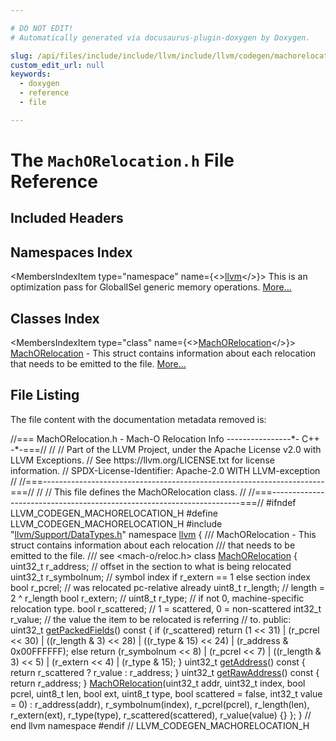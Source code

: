 ```yaml
---

# DO NOT EDIT!
# Automatically generated via docusaurus-plugin-doxygen by Doxygen.

slug: /api/files/include/include/llvm/include/llvm/codegen/machorelocation-h
custom_edit_url: null
keywords:
  - doxygen
  - reference
  - file

---
```





# The `MachORelocation.h` File Reference

<DoxygenPage pluginConfig={pluginConfig}>



## Included Headers

<IncludesList>
<IncludesListItem
  filePath="llvm/Support/DataTypes.h"
  permalink="/docs/api/files/include/include/llvm/include/llvm/support/datatypes-h"
  isLocal="true" />
</IncludesList>

## Namespaces Index

<MembersIndex>

<MembersIndexItem
  type="namespace"
  name={<><a href="/docs/api/namespaces/llvm">llvm</a></>}>
This is an optimization pass for GlobalISel generic memory operations. <a href="/docs/api/namespaces/llvm/#details">More...</a>
</MembersIndexItem>

</MembersIndex>

## Classes Index

<MembersIndex>

<MembersIndexItem
  type="class"
  name={<><a href="/docs/api/classes/llvm/machorelocation">MachORelocation</a></>}>
<a href="/docs/api/classes/llvm/machorelocation">MachORelocation</a> - This struct contains information about each relocation that needs to be emitted to the file. <a href="/docs/api/classes/llvm/machorelocation/#details">More...</a>
</MembersIndexItem>

</MembersIndex>


## File Listing

The file content with the documentation metadata removed is:

<ProgramListing>

<Link id="l00001" /><CodeLine lineNumber="1"><span class="doxyHighlightComment">//=== MachORelocation.h - Mach-O Relocation Info ----------------&#42;- C++ -&#42;-===//</span></CodeLine>
<Link id="l00002" /><CodeLine lineNumber="2"><span class="doxyHighlightComment">//</span></CodeLine>
<Link id="l00003" /><CodeLine lineNumber="3"><span class="doxyHighlightComment">// Part of the LLVM Project, under the Apache License v2.0 with LLVM Exceptions.</span></CodeLine>
<Link id="l00004" /><CodeLine lineNumber="4"><span class="doxyHighlightComment">// See https://llvm.org/LICENSE.txt for license information.</span></CodeLine>
<Link id="l00005" /><CodeLine lineNumber="5"><span class="doxyHighlightComment">// SPDX-License-Identifier: Apache-2.0 WITH LLVM-exception</span></CodeLine>
<Link id="l00006" /><CodeLine lineNumber="6"><span class="doxyHighlightComment">//</span></CodeLine>
<Link id="l00007" /><CodeLine lineNumber="7"><span class="doxyHighlightComment">//===----------------------------------------------------------------------===//</span></CodeLine>
<Link id="l00008" /><CodeLine lineNumber="8"><span class="doxyHighlightComment">//</span></CodeLine>
<Link id="l00009" /><CodeLine lineNumber="9"><span class="doxyHighlightComment">// This file defines the MachORelocation class.</span></CodeLine>
<Link id="l00010" /><CodeLine lineNumber="10"><span class="doxyHighlightComment">//</span></CodeLine>
<Link id="l00011" /><CodeLine lineNumber="11"><span class="doxyHighlightComment">//===----------------------------------------------------------------------===//</span></CodeLine>
<Link id="l00012" /><CodeLine lineNumber="12"></CodeLine>
<Link id="l00013" /><CodeLine lineNumber="13"></CodeLine>
<Link id="l00014" /><CodeLine lineNumber="14"><span class="doxyHighlightPreprocessor">#ifndef LLVM&#95;CODEGEN&#95;MACHORELOCATION&#95;H</span></CodeLine>
<Link id="l00015" /><CodeLine lineNumber="15"><span class="doxyHighlightPreprocessor">#define LLVM&#95;CODEGEN&#95;MACHORELOCATION&#95;H</span></CodeLine>
<Link id="l00016" /><CodeLine lineNumber="16"></CodeLine>
<Link id="l00017" /><CodeLine lineNumber="17"><span class="doxyHighlightPreprocessor">#include &quot;<a href="/docs/api/files/include/include/llvm/include/llvm/support/datatypes-h">llvm/Support/DataTypes.h</a>&quot;</span></CodeLine>
<Link id="l00018" /><CodeLine lineNumber="18"></CodeLine>
<Link id="l00019" /><CodeLine lineNumber="19"><span class="doxyHighlightKeyword">namespace </span><span class="doxyHighlight"><a href="/docs/api/namespaces/llvm">llvm</a> &#123;</span></CodeLine>
<Link id="l00020" /><CodeLine lineNumber="20"></CodeLine>
<Link id="l00021" /><CodeLine lineNumber="21"><span class="doxyHighlightComment">  /// MachORelocation - This struct contains information about each relocation</span></CodeLine>
<Link id="l00022" /><CodeLine lineNumber="22"><span class="doxyHighlightComment">  /// that needs to be emitted to the file.</span></CodeLine>
<Link id="l00023" /><CodeLine lineNumber="23"><span class="doxyHighlightComment">  /// see &lt;mach-o/reloc.h&gt;</span></CodeLine>
<Link id="l00024" /><CodeLine lineNumber="24" lineLink="/docs/api/classes/llvm/machorelocation"><span class="doxyHighlight">  </span><span class="doxyHighlightKeyword">class </span><span class="doxyHighlight"><a href="/docs/api/classes/llvm/machorelocation/#ac7156d378838a604d1625ef7ab472ef1">MachORelocation</a> &#123;</span></CodeLine>
<Link id="l00025" /><CodeLine lineNumber="25"><span class="doxyHighlight">    uint32&#95;t r&#95;address;   </span><span class="doxyHighlightComment">// offset in the section to what is being  relocated</span></CodeLine>
<Link id="l00026" /><CodeLine lineNumber="26"><span class="doxyHighlight">    uint32&#95;t r&#95;symbolnum; </span><span class="doxyHighlightComment">// symbol index if r&#95;extern == 1 else section index</span></CodeLine>
<Link id="l00027" /><CodeLine lineNumber="27"><span class="doxyHighlight">    </span><span class="doxyHighlightKeywordType">bool</span><span class="doxyHighlight">     r&#95;pcrel;     </span><span class="doxyHighlightComment">// was relocated pc-relative already</span></CodeLine>
<Link id="l00028" /><CodeLine lineNumber="28"><span class="doxyHighlight">    uint8&#95;t  r&#95;length;    </span><span class="doxyHighlightComment">// length = 2 ^ r&#95;length</span></CodeLine>
<Link id="l00029" /><CodeLine lineNumber="29"><span class="doxyHighlight">    </span><span class="doxyHighlightKeywordType">bool</span><span class="doxyHighlight">     r&#95;extern;    </span><span class="doxyHighlightComment">//</span></CodeLine>
<Link id="l00030" /><CodeLine lineNumber="30"><span class="doxyHighlight">    uint8&#95;t  r&#95;type;      </span><span class="doxyHighlightComment">// if not 0, machine-specific relocation type.</span></CodeLine>
<Link id="l00031" /><CodeLine lineNumber="31"><span class="doxyHighlight">    </span><span class="doxyHighlightKeywordType">bool</span><span class="doxyHighlight">     r&#95;scattered; </span><span class="doxyHighlightComment">// 1 = scattered, 0 = non-scattered</span></CodeLine>
<Link id="l00032" /><CodeLine lineNumber="32"><span class="doxyHighlight">    int32&#95;t  r&#95;value;     </span><span class="doxyHighlightComment">// the value the item to be relocated is referring</span></CodeLine>
<Link id="l00033" /><CodeLine lineNumber="33"><span class="doxyHighlight">                          </span><span class="doxyHighlightComment">// to.</span></CodeLine>
<Link id="l00034" /><CodeLine lineNumber="34"><span class="doxyHighlight">  </span><span class="doxyHighlightKeyword">public</span><span class="doxyHighlight">:</span></CodeLine>
<Link id="l00035" /><CodeLine lineNumber="35" lineLink="/docs/api/classes/llvm/machorelocation/#a1dd86c48c3bf4b42e5ed314d37d60938"><span class="doxyHighlight">    uint32&#95;t <a href="/docs/api/classes/llvm/machorelocation/#a1dd86c48c3bf4b42e5ed314d37d60938">getPackedFields</a>()</span><span class="doxyHighlightKeyword"> const </span><span class="doxyHighlight">&#123;</span></CodeLine>
<Link id="l00036" /><CodeLine lineNumber="36"><span class="doxyHighlight">      </span><span class="doxyHighlightKeywordFlow">if</span><span class="doxyHighlight"> (r&#95;scattered)</span></CodeLine>
<Link id="l00037" /><CodeLine lineNumber="37"><span class="doxyHighlight">        </span><span class="doxyHighlightKeywordFlow">return</span><span class="doxyHighlight"> (1 &lt;&lt; 31) | (r&#95;pcrel &lt;&lt; 30) | ((r&#95;length &amp; 3) &lt;&lt; 28) |</span></CodeLine>
<Link id="l00038" /><CodeLine lineNumber="38"><span class="doxyHighlight">          ((r&#95;type &amp; 15) &lt;&lt; 24) | (r&#95;address &amp; 0x00FFFFFF);</span></CodeLine>
<Link id="l00039" /><CodeLine lineNumber="39"><span class="doxyHighlight">      </span><span class="doxyHighlightKeywordFlow">else</span></CodeLine>
<Link id="l00040" /><CodeLine lineNumber="40"><span class="doxyHighlight">        </span><span class="doxyHighlightKeywordFlow">return</span><span class="doxyHighlight"> (r&#95;symbolnum &lt;&lt; 8) | (r&#95;pcrel &lt;&lt; 7) | ((r&#95;length &amp; 3) &lt;&lt; 5) |</span></CodeLine>
<Link id="l00041" /><CodeLine lineNumber="41"><span class="doxyHighlight">          (r&#95;extern &lt;&lt; 4) | (r&#95;type &amp; 15);</span></CodeLine>
<Link id="l00042" /><CodeLine lineNumber="42"><span class="doxyHighlight">    &#125;</span></CodeLine>
<Link id="l00043" /><CodeLine lineNumber="43" lineLink="/docs/api/classes/llvm/machorelocation/#a24415068326d774c1ed8facb31fcf4b0"><span class="doxyHighlight">    uint32&#95;t <a href="/docs/api/classes/llvm/machorelocation/#a24415068326d774c1ed8facb31fcf4b0">getAddress</a>()</span><span class="doxyHighlightKeyword"> const </span><span class="doxyHighlight">&#123; </span><span class="doxyHighlightKeywordFlow">return</span><span class="doxyHighlight"> r&#95;scattered ? r&#95;value : r&#95;address; &#125;</span></CodeLine>
<Link id="l00044" /><CodeLine lineNumber="44" lineLink="/docs/api/classes/llvm/machorelocation/#a39b151b36c7d0af1337131b3e8c1e06e"><span class="doxyHighlight">    uint32&#95;t <a href="/docs/api/classes/llvm/machorelocation/#a39b151b36c7d0af1337131b3e8c1e06e">getRawAddress</a>()</span><span class="doxyHighlightKeyword"> const </span><span class="doxyHighlight">&#123; </span><span class="doxyHighlightKeywordFlow">return</span><span class="doxyHighlight"> r&#95;address; &#125;</span></CodeLine>
<Link id="l00045" /><CodeLine lineNumber="45"></CodeLine>
<Link id="l00046" /><CodeLine lineNumber="46" lineLink="/docs/api/classes/llvm/machorelocation/#ac7156d378838a604d1625ef7ab472ef1"><span class="doxyHighlight">    <a href="/docs/api/classes/llvm/machorelocation/#ac7156d378838a604d1625ef7ab472ef1">MachORelocation</a>(uint32&#95;t addr, uint32&#95;t index, </span><span class="doxyHighlightKeywordType">bool</span><span class="doxyHighlight"> pcrel, uint8&#95;t len,</span></CodeLine>
<Link id="l00047" /><CodeLine lineNumber="47"><span class="doxyHighlight">                    </span><span class="doxyHighlightKeywordType">bool</span><span class="doxyHighlight"> ext, uint8&#95;t type, </span><span class="doxyHighlightKeywordType">bool</span><span class="doxyHighlight"> scattered = </span><span class="doxyHighlightKeyword">false</span><span class="doxyHighlight">,</span></CodeLine>
<Link id="l00048" /><CodeLine lineNumber="48"><span class="doxyHighlight">                    int32&#95;t value = 0) :</span></CodeLine>
<Link id="l00049" /><CodeLine lineNumber="49"><span class="doxyHighlight">      r&#95;address(addr), r&#95;symbolnum(index), r&#95;pcrel(pcrel), r&#95;length(len),</span></CodeLine>
<Link id="l00050" /><CodeLine lineNumber="50"><span class="doxyHighlight">      r&#95;extern(ext), r&#95;type(type), r&#95;scattered(scattered), r&#95;value(value) &#123;&#125;</span></CodeLine>
<Link id="l00051" /><CodeLine lineNumber="51"><span class="doxyHighlight">  &#125;;</span></CodeLine>
<Link id="l00052" /><CodeLine lineNumber="52"></CodeLine>
<Link id="l00053" /><CodeLine lineNumber="53"><span class="doxyHighlight">&#125; </span><span class="doxyHighlightComment">// end llvm namespace</span></CodeLine>
<Link id="l00054" /><CodeLine lineNumber="54"></CodeLine>
<Link id="l00055" /><CodeLine lineNumber="55"><span class="doxyHighlightPreprocessor">#endif </span><span class="doxyHighlightComment">// LLVM&#95;CODEGEN&#95;MACHORELOCATION&#95;H</span></CodeLine>

</ProgramListing>


</DoxygenPage>
